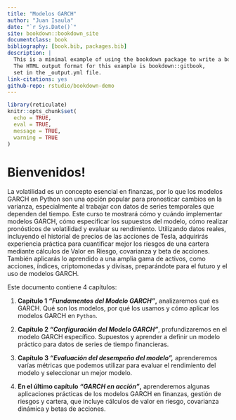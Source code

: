 ```yaml
---
title: "Modelos GARCH"
author: "Juan Isaula"
date: "`r Sys.Date()`"
site: bookdown::bookdown_site
documentclass: book
bibliography: [book.bib, packages.bib]
description: |
  This is a minimal example of using the bookdown package to write a book.
  The HTML output format for this example is bookdown::gitbook,
  set in the _output.yml file.
link-citations: yes
github-repo: rstudio/bookdown-demo
---
```


```r
library(reticulate)
knitr::opts_chunk$set(
  echo = TRUE,
  eval = TRUE,
  message = TRUE,
  warning = TRUE
)
```

# Bienvenidos!

La volatilidad es un concepto esencial en finanzas, por lo que los modelos GARCH en Python son una opción popular para pronosticar cambios en la varianza, especialmente al trabajar con datos de series temporales que dependen del tiempo. Este curso te mostrará cómo y cuándo implementar modelos GARCH, cómo especificar los supuestos del modelo, cómo realizar pronósticos de volatilidad y evaluar su rendimiento. Utilizando datos reales, incluyendo el historial de precios de las acciones de Tesla, adquirirás experiencia práctica para cuantificar mejor los riesgos de una cartera mediante cálculos de Valor en Riesgo, covarianza y beta de acciones. También aplicarás lo aprendido a una amplia gama de activos, como acciones, índices, criptomonedas y divisas, preparándote para el futuro y el uso de modelos GARCH.

Este documento contiene 4 capítulos:

1.  **Capítulo 1 *"Fundamentos del Modelo GARCH"*,** analizaremos qué es GARCH. Qué son los modelos, por qué los usamos y cómo aplicar los modelos GARCH en `Python`.

2.  **Capítulo 2 *"Configuración del Modelo GARCH"***, profundizaremos en el modelo GARCH específico. Supuestos y aprender a definir un modelo práctico para datos de series de tiempo financieras.

3.  **Capítulo 3 *"Evaluación del desempeño del modelo",*** aprenderemos varías métricas que podemos utilizar para evaluar el rendimiento del modelo y seleccionar un mejor modelo.

4.  **En el último capítulo *"GARCH en acción"*,** aprenderemos algunas aplicaciones prácticas de los modelos GARCH en finanzas, gestión de riesgos y cartera, que incluye cálculos de valor en riesgo, covarianza dinámica y betas de acciones.
